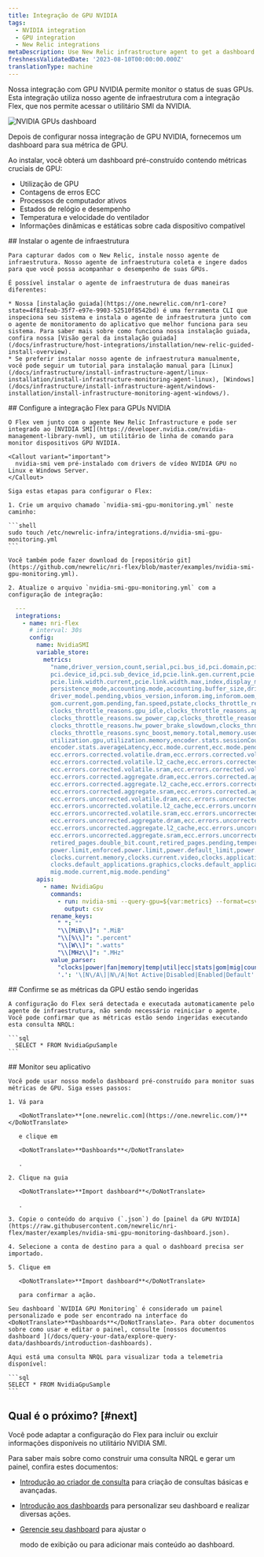 ```yaml
---
title: Integração de GPU NVIDIA
tags:
  - NVIDIA integration
  - GPU integration
  - New Relic integrations
metaDescription: Use New Relic infrastructure agent to get a dashboard with GPU metrics.
freshnessValidatedDate: '2023-08-10T00:00:00.000Z'
translationType: machine
---
```



Nossa integração com GPU NVIDIA permite monitor o status de suas GPUs. Esta integração utiliza nosso agente de infraestrutura com a integração Flex, que nos permite acessar o utilitário SMI da NVIDIA.

<img
  title="NVIDIA GPUs dashboard"
  alt="NVIDIA GPUs dashboard"
  src={infrastructureNVIDIAGPUDashboard}
/>

<figcaption>
  Depois de configurar nossa integração de GPU NVIDIA, fornecemos um dashboard para sua métrica de GPU.
</figcaption>

Ao instalar, você obterá um dashboard pré-construído contendo métricas cruciais de GPU:

* Utilização de GPU
* Contagens de erros ECC
* Processos de computador ativos
* Estados de relógio e desempenho
* Temperatura e velocidade do ventilador
* Informações dinâmicas e estáticas sobre cada dispositivo compatível

<Steps>
  <Step>
    ## Instalar o agente de infraestrutura

    Para capturar dados com o New Relic, instale nosso agente de infraestrutura. Nosso agente de infraestrutura coleta e ingere dados para que você possa acompanhar o desempenho de suas GPUs.

    É possível instalar o agente de infraestrutura de duas maneiras diferentes:

    * Nossa [instalação guiada](https://one.newrelic.com/nr1-core?state=4f81feab-35f7-e97e-9903-52510f8542bd) é uma ferramenta CLI que inspeciona seu sistema e instala o agente de infraestrutura junto com o agente de monitoramento do aplicativo que melhor funciona para seu sistema. Para saber mais sobre como funciona nossa instalação guiada, confira nossa [Visão geral da instalação guiada](/docs/infrastructure/host-integrations/installation/new-relic-guided-install-overview).
    * Se preferir instalar nosso agente de infraestrutura manualmente, você pode seguir um tutorial para instalação manual para [Linux](/docs/infrastructure/install-infrastructure-agent/linux-installation/install-infrastructure-monitoring-agent-linux), [Windows](/docs/infrastructure/install-infrastructure-agent/windows-installation/install-infrastructure-monitoring-agent-windows/).
  </Step>

  <Step>
    ## Configure a integração Flex para GPUs NVIDIA

    O Flex vem junto com o agente New Relic Infrastructure e pode ser integrado ao [NVIDIA SMI](https://developer.nvidia.com/nvidia-management-library-nvml), um utilitário de linha de comando para monitor dispositivos GPU NVIDIA.

    <Callout variant="important">
      nvidia-smi vem pré-instalado com drivers de vídeo NVIDIA GPU no Linux e Windows Server.
    </Callout>

    Siga estas etapas para configurar o Flex:

    1. Crie um arquivo chamado `nvidia-smi-gpu-monitoring.yml` neste caminho:

    ```shell
    sudo touch /etc/newrelic-infra/integrations.d/nvidia-smi-gpu-monitoring.yml
    ```

    Você também pode fazer download do [repositório git](https://github.com/newrelic/nri-flex/blob/master/examples/nvidia-smi-gpu-monitoring.yml).

    2. Atualize o arquivo `nvidia-smi-gpu-monitoring.yml` com a configuração de integração:

```yml
  --- 
  integrations:
    - name: nri-flex
      # interval: 30s
      config:
        name: NvidiaSMI
        variable_store:
          metrics: 
            "name,driver_version,count,serial,pci.bus_id,pci.domain,pci.bus,\
            pci.device_id,pci.sub_device_id,pcie.link.gen.current,pcie.link.gen.max,\
            pcie.link.width.current,pcie.link.width.max,index,display_mode,display_active,\
            persistence_mode,accounting.mode,accounting.buffer_size,driver_model.current,\
            driver_model.pending,vbios_version,inforom.img,inforom.oem,inforom.ecc,inforom.pwr,\
            gom.current,gom.pending,fan.speed,pstate,clocks_throttle_reasons.supported,\
            clocks_throttle_reasons.gpu_idle,clocks_throttle_reasons.applications_clocks_setting,\
            clocks_throttle_reasons.sw_power_cap,clocks_throttle_reasons.hw_slowdown,clocks_throttle_reasons.hw_thermal_slowdown,\
            clocks_throttle_reasons.hw_power_brake_slowdown,clocks_throttle_reasons.sw_thermal_slowdown,\
            clocks_throttle_reasons.sync_boost,memory.total,memory.used,memory.free,compute_mode,\
            utilization.gpu,utilization.memory,encoder.stats.sessionCount,encoder.stats.averageFps,\
            encoder.stats.averageLatency,ecc.mode.current,ecc.mode.pending,ecc.errors.corrected.volatile.device_memory,\
            ecc.errors.corrected.volatile.dram,ecc.errors.corrected.volatile.register_file,ecc.errors.corrected.volatile.l1_cache,\
            ecc.errors.corrected.volatile.l2_cache,ecc.errors.corrected.volatile.texture_memory,ecc.errors.corrected.volatile.cbu,\
            ecc.errors.corrected.volatile.sram,ecc.errors.corrected.volatile.total,ecc.errors.corrected.aggregate.device_memory,\
            ecc.errors.corrected.aggregate.dram,ecc.errors.corrected.aggregate.register_file,ecc.errors.corrected.aggregate.l1_cache,\
            ecc.errors.corrected.aggregate.l2_cache,ecc.errors.corrected.aggregate.texture_memory,ecc.errors.corrected.aggregate.cbu,\
            ecc.errors.corrected.aggregate.sram,ecc.errors.corrected.aggregate.total,ecc.errors.uncorrected.volatile.device_memory,\
            ecc.errors.uncorrected.volatile.dram,ecc.errors.uncorrected.volatile.register_file,ecc.errors.uncorrected.volatile.l1_cache,\
            ecc.errors.uncorrected.volatile.l2_cache,ecc.errors.uncorrected.volatile.texture_memory,ecc.errors.uncorrected.volatile.cbu,\
            ecc.errors.uncorrected.volatile.sram,ecc.errors.uncorrected.volatile.total,ecc.errors.uncorrected.aggregate.device_memory,\
            ecc.errors.uncorrected.aggregate.dram,ecc.errors.uncorrected.aggregate.register_file,ecc.errors.uncorrected.aggregate.l1_cache,\
            ecc.errors.uncorrected.aggregate.l2_cache,ecc.errors.uncorrected.aggregate.texture_memory,ecc.errors.uncorrected.aggregate.cbu,\
            ecc.errors.uncorrected.aggregate.sram,ecc.errors.uncorrected.aggregate.total,retired_pages.single_bit_ecc.count,\
            retired_pages.double_bit.count,retired_pages.pending,temperature.gpu,temperature.memory,power.management,power.draw,\
            power.limit,enforced.power.limit,power.default_limit,power.min_limit,power.max_limit,clocks.current.graphics,clocks.current.sm,\
            clocks.current.memory,clocks.current.video,clocks.applications.graphics,clocks.applications.memory,\
            clocks.default_applications.graphics,clocks.default_applications.memory,clocks.max.graphics,clocks.max.sm,clocks.max.memory,\
            mig.mode.current,mig.mode.pending"
        apis:
          - name: NvidiaGpu
            commands:
              - run: nvidia-smi --query-gpu=${var:metrics} --format=csv # update this if you have an alternate path
                output: csv
            rename_keys:
              " ": ""
              "\\[MiB\\]": ".MiB"
              "\\[%\\]": ".percent"
              "\\[W\\]": ".watts"
              "\\[MHz\\]": ".MHz"
            value_parser:
              "clocks|power|fan|memory|temp|util|ecc|stats|gom|mig|count|pcie": '\d*\.?\d+'
              '.': '\[N\/A\]|N\/A|Not Active|Disabled|Enabled|Default'
```
  </Step>

  <Step>
    ## Confirme se as métricas da GPU estão sendo ingeridas

    A configuração do Flex será detectada e executada automaticamente pelo agente de infraestrutura, não sendo necessário reiniciar o agente. Você pode confirmar que as métricas estão sendo ingeridas executando esta consulta NRQL:

    ```sql
      SELECT * FROM NvidiaGpuSample
    ```
  </Step>

  <Step>
    ## Monitor seu aplicativo

    Você pode usar nosso modelo dashboard pré-construído para monitor suas métricas de GPU. Siga esses passos:

    1. Vá para

       <DoNotTranslate>**[one.newrelic.com](https://one.newrelic.com/)**</DoNotTranslate>

       e clique em

       <DoNotTranslate>**Dashboards**</DoNotTranslate>

       .

    2. Clique na guia

       <DoNotTranslate>**Import dashboard**</DoNotTranslate>

       .

    3. Copie o conteúdo do arquivo (`.json`) do [painel da GPU NVIDIA](https://raw.githubusercontent.com/newrelic/nri-flex/master/examples/nvidia-smi-gpu-monitoring-dashboard.json).

    4. Selecione a conta de destino para a qual o dashboard precisa ser importado.

    5. Clique em

       <DoNotTranslate>**Import dashboard**</DoNotTranslate>

       para confirmar a ação.

    Seu dashboard `NVIDIA GPU Monitoring` é considerado um painel personalizado e pode ser encontrado na interface do <DoNotTranslate>**Dashboards**</DoNotTranslate>. Para obter documentos sobre como usar e editar o painel, consulte [nossos documentos dashboard ](/docs/query-your-data/explore-query-data/dashboards/introduction-dashboards).

    Aqui está uma consulta NRQL para visualizar toda a telemetria disponível:

    ```sql
    SELECT * FROM NvidiaGpuSample
    ```
  </Step>
</Steps>

## Qual é o próximo? [#next]

Você pode adaptar a configuração do Flex para incluir ou excluir informações disponíveis no utilitário NVIDIA SMI.

Para saber mais sobre como construir uma consulta NRQL e gerar um painel, confira estes documentos:

* [Introdução ao criador de consulta](/docs/query-your-data/explore-query-data/query-builder/introduction-query-builder) para criação de consultas básicas e avançadas.

* [Introdução aos dashboards](/docs/query-your-data/explore-query-data/dashboards/introduction-dashboards) para personalizar seu dashboard e realizar diversas ações.

* [Gerencie seu dashboard](/docs/query-your-data/explore-query-data/dashboards/manage-your-dashboard) para ajustar o

  <InlinePopover type="dashboards"/>

  modo de exibição ou para adicionar mais conteúdo ao dashboard.